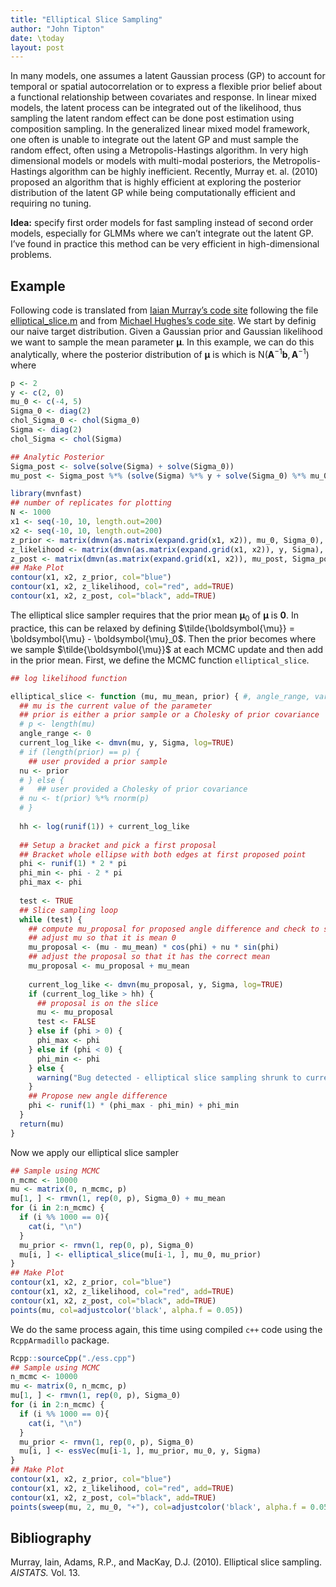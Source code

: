 ```yaml
---
title: "Elliptical Slice Sampling"
author: "John Tipton"
date: \today
layout: post
---
```

In many models, one assumes a latent Gaussian process (GP) to account for temporal or spatial autocorrelation or to express a flexible prior belief about a functional relationship between covariates and response. In linear mixed models, the latent process can be integrated out of the likelihood, thus sampling the latent random effect can be done post estimation using composition sampling. In the generalized linear mixed model framework, one often is unable to integrate out the latent GP and must sample the random effect, often using a Metropolis-Hastings algorithm. In very high dimensional models or models with multi-modal posteriors, the Metropolis-Hastings algorithm can be highly inefficient. Recently, Murray et. al. (2010) proposed an algorithm that is highly efficient at exploring the posterior distribution of the latent GP while being computationally efficient and requiring no tuning. 

**Idea:** specify first order models for fast sampling instead of second order models, especially for GLMMs where we can't integrate out the latent GP. I've found in practice this method can be very efficient in high-dimensional problems.


<!-- ## Elliptical slice sampling -->

<!-- Why elliptical slice sampling works -->

<!-- Traditional Metropolis-Hastings methods sample a proposal variable, then calculate a propability of acceptance. Slice sampling reverses this process, first calculating a probability of acceptance, (thus inducing a transition kernel), then taking slices of the target distributions that have sets of equal measure as the current value [@nealSlice]. Hence, the slice is the set of potential proposal values that have a certain transition probability.  -->

<!-- Elliptical slice sampling uses the property of Gaussian Processes that the sets of equal measure between two Gaussian Processes lie on an ellipse. Thus, the set of potential transition probabilities is defined on this ellipse and thus choosing a valid proposal variable is equivalent to traversing the ellipse and testing if the proposed random variable has valid measure???[@murrayelliptical] -->

<!-- Thus, it is possible to sample random variables that are distant from the distribution of interest and avoiding random walks.  -->

<!-- we follow the idea above, choosing a tranist -->

## Example
Following code is translated from [Iaian Murray's code site](http://homepages.inf.ed.ac.uk/imurray2/pub/10ess/) following the file [elliptical_slice.m](http://homepages.inf.ed.ac.uk/imurray2/pub/10ess/elliptical_slice.m) and from [Michael Hughes's code site](http://web.michaelchughes.com/research/elliptical-slice-sampling). We start by definig our naive target distribution. Given a Gaussian prior
\begin{align*}
\boldsymbol{\mu} & \sim \mathrm{N}\left(\boldsymbol{\mu}_0, \boldsymbol{\Sigma}_0\right)
\end{align*}
and Gaussian likelihood
\begin{align*}
\mathbf{y} & \sim \mathrm{N}\left(\boldsymbol{\mu}, \boldsymbol{\Sigma}\right),
\end{align*}
we want to sample the mean parameter $\boldsymbol{\mu}$. In this example, we can do this analytically, where the posterior distribution of $\boldsymbol{\mu}$ is 
\begin{align*}
\left[ \boldsymbol{\mu} \middle| \mathbf{y} \right] & \propto \exp\left\{-\frac{1}{2} \left(\mathbf{y} - \boldsymbol{\mu} \right) \boldsymbol{\Sigma}^{-1} \left(\mathbf{y} - \boldsymbol{\mu} \right)\right\} \exp\left\{-\frac{1}{2} \left( \boldsymbol{\mu} - \boldsymbol{\mu}_0 \right) \boldsymbol{\Sigma}_0^{-1} \left( \boldsymbol{\mu} - \boldsymbol{\mu}_0 \right) \right\} \\
& \propto \exp\left\{-\frac{1}{2} \left(\boldsymbol{\mu}' \left(\boldsymbol{\Sigma}^{-1} + \boldsymbol{\Sigma}_0^{-1} \right) \boldsymbol{\mu} - 2 \boldsymbol{\mu}' \left(\boldsymbol{\Sigma}^{-1} \mathbf{y} + \boldsymbol{\Sigma}_0^{-1}  \boldsymbol{\mu}_0 \right) \right) \right\}
\end{align*}
which is $\mathrm{N}\left(\mathbf{A}^{-1} \mathbf{b}, \mathbf{A}^{-1} \right)$ where
\begin{align*}
\mathbf{A} & = \boldsymbol{\Sigma}^{-1} + \boldsymbol{\Sigma}_0^{-1} \\
\mathbf{b} & = \boldsymbol{\Sigma}^{-1} \mathbf{y} + \boldsymbol{\Sigma}_0^{-1}  \boldsymbol{\mu}_0
\end{align*}

```r
p <- 2
y <- c(2, 0)
mu_0 <- c(-4, 5)
Sigma_0 <- diag(2)
chol_Sigma_0 <- chol(Sigma_0)
Sigma <- diag(2)
chol_Sigma <- chol(Sigma)

## Analytic Posterior
Sigma_post <- solve(solve(Sigma) + solve(Sigma_0))
mu_post <- Sigma_post %*% (solve(Sigma) %*% y + solve(Sigma_0) %*% mu_0)

library(mvnfast)
## number of replicates for plotting
N <- 1000
x1 <- seq(-10, 10, length.out=200)
x2 <- seq(-10, 10, length.out=200)
z_prior <- matrix(dmvn(as.matrix(expand.grid(x1, x2)), mu_0, Sigma_0), length(x1), length(x2))
z_likelihood <- matrix(dmvn(as.matrix(expand.grid(x1, x2)), y, Sigma), length(x1), length(x2))
z_post <- matrix(dmvn(as.matrix(expand.grid(x1, x2)), mu_post, Sigma_post), length(x1), length(x2))
## Make Plot
contour(x1, x2, z_prior, col="blue")
contour(x1, x2, z_likelihood, col="red", add=TRUE)
contour(x1, x2, z_post, col="black", add=TRUE)
```

The elliptical slice sampler requires that the prior mean $\boldsymbol{\mu}_0$ of $\boldsymbol{\mu}$ is $\mathbf{0}$. In practice, this can be relaxed by defining $\tilde{\boldsymbol{\mu}} = \boldsymbol{\mu} - \boldsymbol{\mu}_0$. Then the prior becomes
\begin{align*}
\tilde{\boldsymbol{\mu}} & \sim \mathrm{N}\left(\mathbf{0}, \boldsymbol{\Sigma}_0 \right),
\end{align*}
where we sample $\tilde{\boldsymbol{\mu}}$ at each MCMC update and then add in the prior mean. First, we define the MCMC function `elliptical_slice`.

```r
## log likelihood function

elliptical_slice <- function (mu, mu_mean, prior) { #, angle_range, varargin
  ## mu is the current value of the parameter
  ## prior is either a prior sample or a Cholesky of prior covariance
  # p <- length(mu)
  angle_range <- 0
  current_log_like <- dmvn(mu, y, Sigma, log=TRUE)
  # if (length(prior) == p) {
    ## user provided a prior sample
  nu <- prior
  # } else {
  #   ## user provided a Cholesky of prior covariance
  # nu <- t(prior) %*% rnorm(p)
  # }
  
  hh <- log(runif(1)) + current_log_like
  
  ## Setup a bracket and pick a first proposal
  ## Bracket whole ellipse with both edges at first proposed point
  phi <- runif(1) * 2 * pi
  phi_min <- phi - 2 * pi
  phi_max <- phi
  
  test <- TRUE
  ## Slice sampling loop
  while (test) {
    ## compute mu_proposal for proposed angle difference and check to see if it is on ther slice
    ## adjust mu so that it is mean 0
    mu_proposal <- (mu - mu_mean) * cos(phi) + nu * sin(phi)
    ## adjust the proposal so that it has the correct mean
    mu_proposal <- mu_proposal + mu_mean
    
    current_log_like <- dmvn(mu_proposal, y, Sigma, log=TRUE)
    if (current_log_like > hh) {
      ## proposal is on the slice
      mu <- mu_proposal
      test <- FALSE
    } else if (phi > 0) {
      phi_max <- phi
    } else if (phi < 0) {
      phi_min <- phi
    } else {
      warning("Bug detected - elliptical slice sampling shrunk to current position and still not acceptable")
    }
    ## Propose new angle difference
    phi <- runif(1) * (phi_max - phi_min) + phi_min
  }
  return(mu)
}

```

Now we apply our elliptical slice sampler
```r
## Sample using MCMC  
n_mcmc <- 10000
mu <- matrix(0, n_mcmc, p)
mu[1, ] <- rmvn(1, rep(0, p), Sigma_0) + mu_mean
for (i in 2:n_mcmc) {
  if (i %% 1000 == 0){
    cat(i, "\n")
  }
  mu_prior <- rmvn(1, rep(0, p), Sigma_0)
  mu[i, ] <- elliptical_slice(mu[i-1, ], mu_0, mu_prior)
}
## Make Plot
contour(x1, x2, z_prior, col="blue")
contour(x1, x2, z_likelihood, col="red", add=TRUE)
contour(x1, x2, z_post, col="black", add=TRUE)
points(mu, col=adjustcolor('black', alpha.f = 0.05))
```

We do the same process again, this time using compiled `c++` code using the `RcppArmadillo` package.

```r
Rcpp::sourceCpp("./ess.cpp")
## Sample using MCMC  
n_mcmc <- 10000
mu <- matrix(0, n_mcmc, p)
mu[1, ] <- rmvn(1, rep(0, p), Sigma_0)
for (i in 2:n_mcmc) {
  if (i %% 1000 == 0){
    cat(i, "\n")
  }
  mu_prior <- rmvn(1, rep(0, p), Sigma_0)
  mu[i, ] <- essVec(mu[i-1, ], mu_prior, mu_0, y, Sigma)
}
## Make Plot
contour(x1, x2, z_prior, col="blue")
contour(x1, x2, z_likelihood, col="red", add=TRUE)
contour(x1, x2, z_post, col="black", add=TRUE)
points(sweep(mu, 2, mu_0, "+"), col=adjustcolor('black', alpha.f = 0.05))
```

## Bibliography
Murray, Iain, Adams, R.P., and MacKay, D.J. (2010). Elliptical slice sampling. *AISTATS.* Vol. 13.
